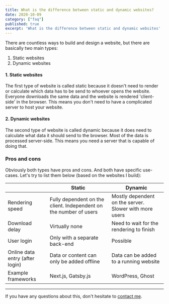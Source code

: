 ```yaml
---
title: What is the difference between static and dynamic websites?
date: 2020-10-09
category: ["faq"]
published: true
excerpt: 'What is the difference between static and dynamic websites'
---
```


There are countless ways to build and design a website, but there are basically two main types:

1. Static websites
2. Dynamic websites

#### 1. Static websites

The first type of website is called static because it doesn't need to render or calculate which data has to be send to whoever opens the website. Everyone downloads the same data and the website is rendered 'client-side' in the browser. This means you don't need to have a complicated server to host your website.

#### 2. Dynamic websites

The second type of website is called dynamic because it does need to calculate what data it should send to the browser. Most of the data is processed server-side. This means you need a server that is capable of doing that.

### Pros and cons

Obviously both types have pros and cons. And both have specific use-cases. Let's try to list them below (based on the websites I build):

<div class='col-12 mx-auto'>
    <table class="table table-striped table-responsive">
        <thead>
            <tr>
                <th scope="col"></th>
                <th scope="col">Static</th>
                <th scope="col">Dynamic</th>
            </tr>
        </thead>
        <tbody>
            <tr>
                <td>Rendering speed</td>
                <td>Fully dependent on the client. Independent on the number of users</td>
                <td>Mostly dependent on the server. Slower with more users</td>
            </tr>
            <tr>
                <td>Download delay</td>
                <td>Virtually none</td>
                <td>Need to wait for the rendering to finish</td>
            </tr>
            <tr>
                <td>User login</td>
                <td>Only with a separate back-end</td>
                <td>Possible</td>
            </tr>
            <tr>
                <td>Online data entry (after login)</td>
                <td>Data or content can only be added offline</td>
                <td>Data can be added to a running website</td>
            </tr>
            <tr>
                <td>Example frameworks</td>
                <td><NewTabLink href={urls.nextjs}>Next.js</NewTabLink>, <NewTabLink href={urls.gatsbyjs}>Gatsby.js</NewTabLink></td>
                <td><NewTabLink href={urls.wordpress}>WordPress</NewTabLink>, <NewTabLink href={urls.ghost}>Ghost</NewTabLink></td>
            </tr>
        </tbody>
    </table>
</div>

***

If you have any questions about this, don't hesitate to [contact me](/home#Contact).